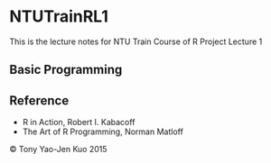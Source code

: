 # NTUTrainRL1
This is the lecture notes for NTU Train Course of R Project Lecture 1

## Basic Programming



## Reference
* R in Action, Robert I. Kabacoff
* The Art of R Programming, Norman Matloff

&copy; Tony Yao-Jen Kuo 2015